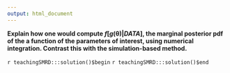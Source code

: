 ```yaml
---
output: html_document
---
```


__Explain how one would compute $f[g(\boldsymbol{\theta})|DATA]$, the marginal posterior pdf of the a function of the parameters of interest, using numerical integration. Contrast this with the simulation-based method.__

`r teachingSMRD:::solution()$begin`
`r teachingSMRD:::solution()$end`
